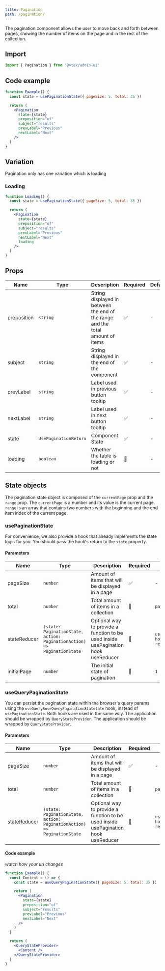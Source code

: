 ```yaml
---
title: Pagination
path: /pagination/
---
```


The pagination component allows the user to move back and forth between pages, showing the number of items on the page and in the rest of the collection.

## Import

```jsx isStatic
import { Pagination } from '@vtex/admin-ui'
```

## Code example

```jsx live
function Example() {
  const state = usePaginationState({ pageSize: 5, total: 35 })

  return (
    <Pagination
      state={state}
      preposition="of"
      subject="results"
      prevLabel="Previous"
      nextLabel="Next"
    />
  )
}
```

## Variation

Pagination only has one variation which is loading

### Loading

```jsx live
function Loading() {
  const state = usePaginationState({ pageSize: 5, total: 35 })

  return (
    <Pagination
      state={state}
      preposition="of"
      subject="results"
      prevLabel="Previous"
      nextLabel="Next"
      loading
    />
  )
}
```

## Props

| Name        | Type                  | Description                                                                    | Required | Default |
| ----------- | --------------------- | ------------------------------------------------------------------------------ | -------- | ------- |
| preposition | `string`              | String displayed in between the end of the range and the total amount of items | ✅       | -       |
| subject     | `string`              | String displayed in the end of the component                                   | ✅       | -       |
| prevLabel   | `string`              | Label used in previous button tooltip                                          | ✅       | -       |
| nextLabel   | `string`              | Label used in next button tooltip                                              | ✅       | -       |
| state       | `UsePaginationReturn` | Component State                                                                | ✅       | -       |
| loading     | `boolean`             | Whether the table is loading or not                                            | 🚫       | -       |

## State objects

The pagination state object is composed of the `currentPage` prop and the `range` prop. The `currentPage` is a number and its value is the current page. `range` is an array that contains two numbers with the beginning and the end item index of the current page.

### usePaginationState

For convenience, we also provide a hook that already implements the state logic for you. You should pass the hook's return to the `state` property.

#### Parameters

| Name         | Type                                                                    | Description                                                                        | Required | Default                              |
| ------------ | ----------------------------------------------------------------------- | ---------------------------------------------------------------------------------- | -------- | ------------------------------------ |
| pageSize     | `number`                                                                | Amount of items that will be displayed in a page                                   | ✅       | -                                    |
| total        | `number`                                                                | Total amount of items in a collection                                              | 🚫       | `pageSize`                           |
| stateReducer | `(state: PaginationState, action: PaginationAction) => PaginationState` | Optional way to provide a function to be used inside usePagination hook useReducer | 🚫       | `usePagination hook default reducer` |
| initialPage  | `number`                                                                | The initial state of pagination                                                    | 🚫       | `1`                                  |

### useQueryPaginationState

You can persist the pagination state within the browser's query params using the `useQuerySuseQueryPaginationStatetate` hook, instead of `usePaginationState`. Both hooks are used in the same way. The application should be wrapped by `QueryStateProvider`. The application should be wrapped by `QueryStateProvider`.

#### Parameters

| Name         | Type                                                                    | Description                                                                        | Required | Default                              |
| ------------ | ----------------------------------------------------------------------- | ---------------------------------------------------------------------------------- | -------- | ------------------------------------ |
| pageSize     | `number`                                                                | Amount of items that will be displayed in a page                                   | ✅       | -                                    |
| total        | `number`                                                                | Total amount of items in a collection                                              | 🚫       | `pageSize`                           |
| stateReducer | `(state: PaginationState, action: PaginationAction) => PaginationState` | Optional way to provide a function to be used inside usePagination hook useReducer | 🚫       | `usePagination hook default reducer` |

#### Code example

_watch how your url changes_

```jsx live
function Example() {
  const Content = () => {
    const state = useQueryPaginationState({ pageSize: 5, total: 35 })

    return (
      <Pagination
        state={state}
        preposition="of"
        subject="results"
        prevLabel="Previous"
        nextLabel="Next"
      />
    )
  }

  return (
    <QueryStateProvider>
      <Content />
    </QueryStateProvider>
  )
}
```
